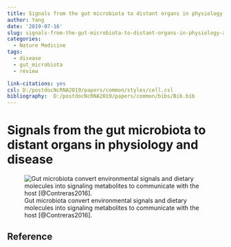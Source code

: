 ---
title: Signals from the gut microbiota to distant organs in physiology and disease
author: Yang
date: '2019-07-16'
slug: signals-from-the-gut-microbiota-to-distant-organs-in-physiology-and-disease
categories:
  - Nature Medicine
tags:
  - disease
  - gut_microbiota
  - review

link-citations: yes
csl: D:/postdocNcRNA2019/papers/common/styles/cell.csl
bibliography:  D:/postdocNcRNA2019/papers/common/bibs/Bib.bib
---

# Signals from the gut microbiota to distant organs in physiology and disease

![Gut microbiota convert environmental signals and dietary molecules into signaling metabolites to communicate with the host [@Contreras2016].](https://media.nature.com/lw926/nature-assets/nm/journal/v22/n10/images/nm.4185-F1.jpg)






## Reference
